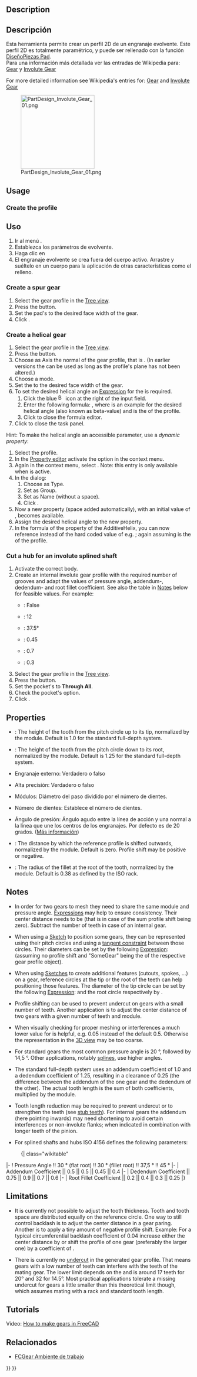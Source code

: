 <languages/>

{{Docnav/es
|[[PartDesign_Sprocket/es|Ruedas Cadena]]
|[[PartDesign_WizardShaft/es|Asistente diseño eje]]
|[[PartDesign_Workbench/es|DiseñoPiezas]]
|IconL=PartDesign_Sprocket.svg
|IconR=WizardShaft.svg
|IconC=Workbench_PartDesign.svg
}}

<div class="mw-translate-fuzzy">
{{GuiCommand/es
|Name=PartDesign InvoluteGear
|Name/es=DiseñoPiezas EngranajeEvolvente
|MenuLocation=DiseñoPiezas → Engranaje Evolvente...
|Workbenches=[[PartDesign Workbench/es|DiseñoPiezas]]
|SeeAlso=[[FCGear_Workbench/es|Ambiente de trabajo FCEngranaje]]
}}
</div>

== Description ==

<div class="mw-translate-fuzzy">
== Descripción ==
Esta herramienta permite crear un perfil 2D de un engranaje evolvente. Este perfil 2D es totalmente paramétrico, y puede ser rellenado con la función [[PartDesign_Pad/es|DiseñoPiezas Pad]].
<br>
Para una información más detallada ver las entradas de Wikipedia para: [https://en.wikipedia.org/wiki/Gear Gear] y [https://en.wikipedia.org/wiki/Involute_gear Involute Gear]
</div>

For more detailed information see Wikipedia's entries for: [https://en.wikipedia.org/wiki/Gear Gear] and [https://en.wikipedia.org/wiki/Involute_gear Involute Gear]

[[File:PartDesign_Involute_Gear_01.png|200px]]

==Usage==

=== Create the profile ===

<div class="mw-translate-fuzzy">
==Uso==
# Ir al menú {{MenuCommand|DiseñoPiezas → [[File:PartDesign InternalExternalGear.svg|24px]] Engranaje evolvente...}}.
# Establezca los parámetros de evolvente.
# Haga clic en {{Button|OK}}
# El engranaje evolvente se crea fuera del cuerpo activo. Arrastre y suéltelo en un cuerpo para la aplicación de otras características como el relleno.
</div>

=== Create a spur gear ===

# Select the gear profile in the [[Tree_view|Tree view]].
# Press the {{Button|[[Image:PartDesign_Pad.svg|16px]] [[PartDesign_Pad|PartDesign Pad]]}} button.
# Set the pad's {{PropertyData|Length}} to the desired face width of the gear.
# Click {{Button|OK}}.

=== Create a helical gear ===

# Select the gear profile in the [[Tree_view|Tree view]].
# Press the {{Button|[[Image:PartDesign_AdditiveHelix.svg|16px]] [[PartDesign_AdditiveHelix|PartDesign AdditiveHelix]]}} button.
# Choose as Axis the normal of the gear profile, that is {{MenuCommand|Normal sketch axis}} {{Version|0.20}}. (In earlier versions the {{MenuCommand|Base Z axis}} can be used as long as the profile's plane has not been altered.)
# Choose a {{MenuCommand|Height-Turns}} mode.
# Set the {{PropertyData|Height}} to the desired face width of the gear.
# To set the desired helical angle an [[Expressions|Expression]] for the {{PropertyData|Turns}} is required.
## Click the blue [[Image:Bound-expression.svg|16px]] icon at the right of the input field.
## Enter the following formula: {{incode|Height * tan(25°) / (InvoluteGear.NumberOfTeeth * InvoluteGear.Modules * pi)}}, where {{incode|25°}} is an example for the desired helical angle (also known as beta-value) and {{incode|InvoluteGear}} is the  {{PropertyData|Name}} of the profile.
## Click {{Button|OK}} to close the formula editor.
# Click {{Button|OK}} to close the task panel.

Hint: To make the helical angle an accessible parameter, use a ''dynamic property'':
# Select the profile.
# In the [[Property_editor|Property editor]] activate the {{MenuCommand|Show all}} option in the context menu.
# Again in the context menu, select {{MenuCommand|Add Property}}. Note: this entry is only available when {{MenuCommand|Show all}} is active.
# In the {{MenuCommand|Add Property}} dialog:
## Choose {{incode|App::PropertyAngle}} as Type.
## Set {{incode|Gear}} as Group.
## Set {{incode|HelicalAngle}} as Name (without a space).
## Click {{Button|OK}}.
# Now a new property {{PropertyData|Helical Angle}} (space added automatically), with an initial value of {{incode|0.0°}}, becomes available.
# Assign the desired helical angle to the new property.
# In the formula of the {{PropertyData|Turns}} property of the AdditiveHelix, you can now reference {{incode|InvoluteGear.HelicalAngle}} instead of the hard coded value of e.g. {{incode|25°}}; again assuming {{incode|InvoluteGear}} is the {{PropertyData|Name}} of the profile.

=== Cut a hub for an involute splined shaft ===

{{Version|0.21}}

# Activate the correct body.
# Create an internal involute gear profile with the required number of grooves and adapt the values of pressure angle, addendum-, dedendum- and root fillet coefficient. See also the table in [[#Notes|Notes]] below for feasible values. For example:
#* {{PropertyData|External Gear}}: False
#* {{PropertyData|Number Of Teeth}}: 12
#* {{PropertyData|Pressure Angle}}: 37.5°
#* {{PropertyData|Addendum Coefficient}}: 0.45
#* {{PropertyData|Dedendum Coefficient}}: 0.7
#* {{PropertyData|Root Fillet Coefficient}}: 0.3
# Select the gear profile in the [[Tree_view|Tree view]].
# Press the {{Button|[[Image:PartDesign_Pocket.svg|16px]] '''Pocket'''}} button.
# Set the pocket's {{PropertyData|Type}} to '''Through All'''.
# Check the pocket's {{PropertyData|Symmetric To Plane}} option.
# Click  {{Button|OK}}.

== Properties ==

* {{PropertyData|Addendum Coefficient}}: The height of the tooth from the pitch circle up to its tip, normalized by the module. Default is 1.0 for the standard full-depth system. {{Version|0.21}}

* {{PropertyData|Dedendum Coefficient}}: The height of the tooth from the pitch circle down to its root, normalized by the module. Default is 1.25 for the standard full-depth system. {{Version|0.21}}

<div class="mw-translate-fuzzy">
* Engranaje externo: Verdadero o falso
</div>

<div class="mw-translate-fuzzy">
* Alta precisión: Verdadero o falso
</div>

<div class="mw-translate-fuzzy">
* Módulos: Diámetro del paso dividido por el número de dientes.
</div>

<div class="mw-translate-fuzzy">
* Número de dientes: Establece el número de dientes.
</div>

<div class="mw-translate-fuzzy">
* Ángulo de presión: Ángulo agudo entre la línea de acción y una normal a la línea que une los centros de los engranajes. Por defecto es de 20 grados. ([http://en.wikipedia.org/wiki/Involute_gear Más información])
</div>

* {{PropertyData|Profile Shift Coefficient}}: The distance by which the reference profile is shifted outwards, normalized by the module. Default is zero. Profile shift may be positive or negative. {{Version|0.21}}

* {{PropertyData|Root Fillet Coefficient}}: The radius of the fillet at the root of the tooth, normalized by the module. Default is 0.38 as defined by the ISO rack. {{Version|0.21}}

== Notes ==

* In order for two gears to mesh they need to share the same module and pressure angle. [[Expressions|Expressions]] may help to ensure consistency. Their center distance needs to be {{incode|(NumberOfTeeth + OtherGear.NumberOfTeeth) * Modules / 2}} (that is in case of the sum profile shift being zero). Subtract the number of teeth in case of an internal gear.

* When using a [[Sketch|Sketch]] to position some gears, they can be represented using their pitch circles and using a [[Sketcher_ConstrainTangent|tangent constraint]] between those circles. Their diameters can be set by the following [[Expressions|Expression]]: {{incode|SomeGear.NumberOfTeeth * SomeGear.Modules}} (assuming no profile shift and "SomeGear" being the {{PropertyData|Name}} of the respective gear profile object).

* When using [[Sketch|Sketches]] to create additional features (cutouts, spokes, ...) on a gear, reference circles at the tip or the root of the teeth can help positioning those features. The diameter of the tip circle can be set by the following [[Expressions|Expression]]: {{incode|(SomeGear.NumberOfTeeth + 2 * (SomeGear.AddendumCoefficient + SomeGear.ProfileShiftCoefficient)) * SomeGear.Modules}} and the root circle respectively by {{incode|(SomeGear.NumberOfTeeth - 2 * (SomeGear.DedendumCoefficient - SomeGear.ProfileShiftCoefficient)) * SomeGear.Modules}}.

* Profile shifting can be used to prevent undercut on gears with a small number of teeth. Another application is to adjust the center distance of two gears with a given number of teeth and module.

* When visually checking for proper meshing or interferences a much lower value for {{PropertyView|Deviation}} is helpful, e.g. 0.05 instead of the default 0.5. Otherwise the representation in the [[3D_view|3D view]] may be too coarse.

* For standard gears the most common pressure angle is 20 °, followed by 14,5 °. Other applications, notably [https://en.wikipedia.org/wiki/Spline_(mechanical) splines], use higher angles.

* The standard full-depth system uses an addendum coefficient of 1.0 and a dedendum coefficient of 1.25, resulting in a clearance of 0.25 (the difference between the addendum of the one gear and the dedendum of the other). The actual tooth length is the sum of both coefficients, multiplied by the module.

* Tooth length reduction may be required to prevent undercut or to strengthen the teeth (see [https://khkgears.net/new/gear_knowledge/gear-nomenclature/stub-teeth.html stub teeth]). For internal gears the addendum (here pointing inwards) may need shortening to avoid certain interferences or non-involute flanks; when indicated in combination with longer teeth of the pinion.

* For splined shafts and hubs ISO 4156 defines the following parameters:
: {| class="wikitable"
|-
! Pressure Angle          !! 30 ° (flat root) !! 30 ° (fillet root) !! 37,5 ° !! 45 °
|-
| Addendum Coefficient    || 0.5 || 0.5 || 0.45 || 0.4
|-
| Dedendum Coefficient    || 0.75 || 0.9 || 0.7 || 0.6
|-
| Root Fillet Coefficient || 0.2 || 0.4 || 0.3 || 0.25
|}

==Limitations==

* It is currently not possible to adjust the tooth thickness. Tooth and tooth space are distributed equally on the reference circle. One way to still control backlash is to adjust the center distance in a gear paring. Another is to apply a tiny amount of negative profile shift. Example: For a typical circumferential backlash coefficient of 0.04 increase either the center distance by {{incode|(0.04 * Modules / 2) / tan(PressureAngle)}} or shift the profile of one gear (preferably the larger one) by a coefficient of {{incode|-(0.04 / 2) / tan(PressureAngle))}}.

* There is currently no [https://www.tec-science.com/mechanical-power-transmission/involute-gear/undercut/ undercut] in the generated gear profile. That means gears with a low number of teeth can interfere with the teeth of the mating gear. The lower limit depends on the {{PropertyData|Pressure Angle}} and is around 17 teeth for 20° and 32 for 14.5°. Most practical applications tolerate a missing undercut for gears a little smaller than this theoretical limit though, which assumes mating with a rack and standard tooth length.

==Tutorials==

Video: [https://www.youtube.com/watch?v=8VNhTrnFMfE How to make gears in FreeCAD]

<span id="Related"></span>
==Relacionados==

* [[FCGear_Workbench/es|FCGear Ambiente de trabajo]]


{{Docnav/es
|[[PartDesign_Sprocket/es|Ruedas Cadena]]
|[[PartDesign_WizardShaft/es|Asistente diseño eje]]
|[[PartDesign_Workbench/es|DiseñoPiezas]]
|IconL=PartDesign_Sprocket.svg
|IconR=WizardShaft.svg
|IconC=Workbench_PartDesign.svg
}}

{{PartDesign Tools navi{{#translation:}}}}
{{Userdocnavi{{#translation:}}}}